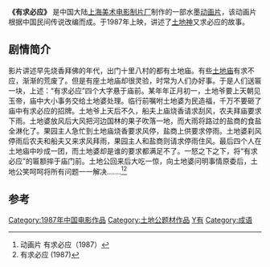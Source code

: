 {{multiple issues|
{{copyedit|time=2014-07-09T01:34:35+00:00}}
{{inappropriate tone|time=2014-07-09T01:34:35+00:00}}
{{refimprove|time=2014-07-09T01:34:35+00:00}}
}}
{{Infobox Film
| name               = 有求必应
| image              = 
| caption            = 
| director           =[[何玉门|何玉门]]
| executive_producer =
| producer           = 
| writer             =
| narrator           = 
| starring           =
| music              = [[上影交响乐团|上影交响乐团]]
| cinematography     = 
| editing            = 
| studio             = [[上海美术电影制片厂|上海美术电影制片厂]]
| distributor        =
| released           = 1987年
| runtime            = 约18[[分钟|分钟]]
| country            = {{PRC}}
| language           = [[汉语|汉语]]（[[普通话|普通话]]）
| budget             = 
| gross              =
| preceded_by        =  
| followed_by        = 
| cn_name            =
| hk_name            =
| tw_name            = 
}}
'''《有求必应》''' 是中国大陆[[上海美术电影制片厂|上海美术电影制片厂]]制作的一部水墨[[动画片|动画片]]，该动画片根据中国民间传说改编而成。于1987年上映，讲述了[[土地神|土地神]]又求必应的故事。
==剧情简介==
影片讲述早先烧香拜佛的年代，出门十里八村的都有土地庙。有些[[土地庙|土地庙]]有求不应，渐渐的荒废了。但是有座土地庙却很灵验，时常为人们办好事。于是人们送匾一块，上述：“有求必应”四个大字悬于庙前。某年年正月初一，土地爷要上天朝见玉帝，庙中大小事务交给土地婆处理。临行前嘱咐土地婆为民造福，千万不要砸了庙中有求必应的招牌。土地爷上天后不久，船夫上庙烧香请求刮风，农夫拜庙要求下雨。土地婆放风后大风把河边国林的果子吹落一地，而大雨将路过的盐商的食盐全淋化了。果园主人急忙到土地庙烧香要求风停，盐商上供要求停雨。土地婆刹风停雨后农夫和船夫又来求风拜雨，果园主人和盐商则请求停雨住风。最后四个人在土地庙中吵成一团，而土地婆却是谁的要求都满足不了。一怒之下之下，将“有求必应”的匾额摔于庙门前。土地公回来后大吃一惊，向土地婆问明事情原委后，土地公笑呵呵将所有问题一一解决.......<ref>[http://my.tv.sohu.com/us/5181550/14554226.shtml ] {{Wayback|url=http://my.tv.sohu.com/us/5181550/14554226.shtml |date=20140531173012 }}动画片 有求必应（1987）</ref><ref>[http://movie.douban.com/subject/2237997/ ] {{Wayback|url=http://movie.douban.com/subject/2237997/ |date=20160308032513 }}有求必应 (1987)</ref>
== 参考 ==
{{reflist}}
{{上海美术电影制片厂1980年代作品}}
[[Category:1987年中国电影作品|Category:1987年中国电影作品]]
[[Category:土地公题材作品|Category:土地公题材作品]]
[[Category:上海美术电影制片厂作品|Y有]]
[[Category:成语|Category:成语]]